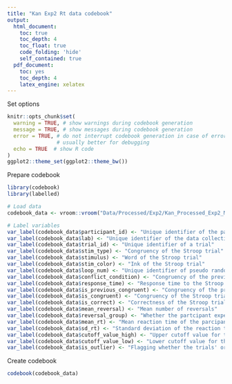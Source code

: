 ```yaml
---
title: "Kan Exp2 Rt data codebook"
output:
  html_document:
    toc: true
    toc_depth: 4
    toc_float: true
    code_folding: 'hide'
    self_contained: true
  pdf_document:
    toc: yes
    toc_depth: 4
    latex_engine: xelatex
---
```


Set options

```r
knitr::opts_chunk$set(
  warning = TRUE, # show warnings during codebook generation
  message = TRUE, # show messages during codebook generation
  error = TRUE, # do not interrupt codebook generation in case of errors,
                # usually better for debugging
  echo = TRUE  # show R code
)
ggplot2::theme_set(ggplot2::theme_bw())

```

Prepare codebook

```r
library(codebook)
library(labelled)

# Load data
codebook_data <- vroom::vroom("Data/Processed/Exp2/Kan_Processed_Exp2_Main_Rt_data.tsv")

# Label variables
var_label(codebook_data$participant_id) <- "Unique identifier of the participant"
var_label(codebook_data$lab) <- "Unique identifier of the data collection site"
var_label(codebook_data$trial_id) <- "Unique identifier of a trial"
var_label(codebook_data$stim_type) <- "Congruency of the Stroop trial"
var_label(codebook_data$stimulus) <- "Word of the Stroop trial"
var_label(codebook_data$stim_color) <- "Ink of the Stroop trial"
var_label(codebook_data$loop_num) <- "Unique identifier of pseudo randomized stimulus set that was shown to the participant"
var_label(codebook_data$conflict_condition) <- "Congruency of the previous and current trial (cc, ii, ci, ic)"
var_label(codebook_data$response_time) <- "Response time to the Stroop trial in milliseconds"
var_label(codebook_data$is_previous_congruent) <- "Congruency of the previous trial"
var_label(codebook_data$is_congruent) <- "Congruency of the Stroop trial"
var_label(codebook_data$is_correct) <- "Correctness of the Stroop trial"
var_label(codebook_data$mean_reversal) <- "Mean number of reversals"
var_label(codebook_data$reversal_group) <- "Whether the partcipant experienced a high or a low number of reversals based on the median split of all mean reversal scores"
var_label(codebook_data$mean_rt) <- "Mean reaction time of the parcipant"
var_label(codebook_data$sd_rt) <- "Standard deviation of the reaction time of the participant"
var_label(codebook_data$cutoff_value_high) <- "Upper cutoff value for the trial"
var_label(codebook_data$cutoff_value_low) <- "Lower cutoff value for the trial"
var_label(codebook_data$is_outlier) <- "Flagging whether the trials' original response time was a low outlier (2), a high outlier (1) or not an outlier (0)"
```

Create codebook

```r
codebook(codebook_data)
```
